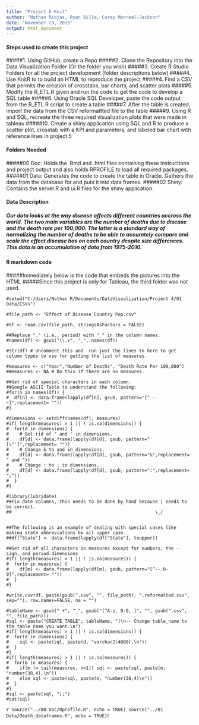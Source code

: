 ```yaml
---
title: "Project 6 Knit"
author: "Nathan Riojas, Ryan Billa, Corey Monreal-Jackson"
date: "November 23, 2015"
output: html_document
---
```


#### Steps used to create this project
#####1. Using GitHub, create a Repo
#####2. Clone the Repository into the Data Visualization Folder (Or the folder you wish)
#####3. Create R Studio Folders for all the project development (folder descriptions below)
#####4. Use KnitR to to build an HTML to reproduce the project
#####4. Find a CSV that permits the creation of crosstabs, bar charts, and scatter plots
#####5. Modify the R_ETL.R given and run the code to get the code to develop a SQL table
#####6. Using Oracle SQL Developer, paste the code output from the R_ETL.R script to create a table
#####7. After the table is created, import the data from the CSV reformattted file to the table
#####9. Using R and SQL, recreate the three required visualization plots that were made in tableau
#####10. Create a shiny application using SQL and R to produce a scatter plot, crosstab with a KPI and parameters, and labeled bar chart with reference lines in project 5

#### Folders Needed
#####00 Doc: Holds the .Rmd and .html files containing these instructions and project output and also holds RPROFILE to load all required packages.
#####01 Data: Generates the code to create the table in Oracle. Gathers the data from the database for and puts it into data frames.
#####02 Shiny: Contains the server.R and ui.R files for the shiny application.

#### Data Description
##### Our data looks at the way disease affects different countries accross the world. The two main variables are the number of deaths due to disease and the death rate per 100,000. The latter is a standard way of normalizing the number of deaths to be able to accurately compare and scale the effect disease has on each country despite size differences. This data is an accumulation of data from 1975-2010.

#### R markdown code
#####Immediately below is the code that embeds the pictures into the HTML
#####Since this project is only for Tableau, the third folder was not used.


```
#setwd("C:/Users/Nathan R/Documents/DataVisualization/Project 4/01 Data/CSVs")

#file_path <- "Effect of Disease Country Pop.csv"

#df <- read.csv(file_path, stringsAsFactors = FALSE)

##Replace "." (i.e., period) with "_" in the column names.
#names(df) <- gsub("\\.+", "_", names(df))

#str(df) # Uncomment this and  run just the lines to here to get column types to use for getting the list of measures.

#measures <- c("Year","Number of Deaths", "Death Rate Per 100,000")
##measures <- NA # Do this if there are no measures.

##Get rid of special characters in each column.
##Google ASCII Table to understand the following:
#for(n in names(df)) {
#  df[n] <- data.frame(lapply(df[n], gsub, pattern="[^ -~]",replacement= ""))
#}

#dimensions <- setdiff(names(df), measures)
#if( length(measures) > 1 || ! is.na(dimensions)) {
#  for(d in dimensions) {
#    # Get rid of " and ' in dimensions.
#    df[d] <- data.frame(lapply(df[d], gsub, pattern="[\"']",replacement= ""))
#    # Change & to and in dimensions.
#    df[d] <- data.frame(lapply(df[d], gsub, pattern="&",replacement= " and "))
#    # Change : to ; in dimensions.
#    df[d] <- data.frame(lapply(df[d], gsub, pattern=":",replacement= ";"))
#  }
#}

#library(lubridate)
##Fix date columns, this needs to be done by hand because | needs to be correct.
##                                                      \_/


##The following is an example of dealing with special cases like making state abbreviations be all upper case.
##df["State"] <- data.frame(lapply(df["State"], toupper))

##Get rid of all characters in measures except for numbers, the - sign, and period.dimensions
#if( length(measures) > 1 || ! is.na(measures)) {
#  for(m in measures) {
#    df[m] <- data.frame(lapply(df[m], gsub, pattern="[^--.0-9]",replacement= ""))
#  }
#}

#write.csv(df, paste(gsub(".csv", "", file_path), ".reformatted.csv", sep=""), row.names=FALSE, na = "")

#tableName <- gsub(" +", "_", gsub("[^A-z, 0-9, ]", "", gsub(".csv", "", file_path)))
#sql <- paste("CREATE TABLE", tableName, "(\n-- Change table_name to the table name you want.\n")
#if( length(measures) > 1 || ! is.na(dimensions)) {
#  for(d in dimensions) {
#    sql <- paste(sql, paste(d, "varchar2(4000),\n"))
#  }
#}
#if( length(measures) > 1 || ! is.na(measures)) {
#  for(m in measures) {
#    if(m != tail(measures, n=1)) sql <- paste(sql, paste(m, "number(38,4),\n"))
#    else sql <- paste(sql, paste(m, "number(38,4)\n"))
#  }
#}
#sql <- paste(sql, ");")
#cat(sql)

```



```r
source("../00 Doc/Rprofile.R", echo = TRUE)
source("../01 Data/Death_dataframes.R", echo = TRUE)
```r


